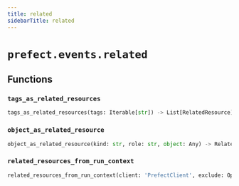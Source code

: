 ```yaml
---
title: related
sidebarTitle: related
---
```


# `prefect.events.related`

## Functions

### `tags_as_related_resources` <sup><a href="https://github.com/PrefectHQ/prefect/blob/main/src/prefect/events/related.py#L34" target="_blank"><Icon icon="github" style="width: 14px; height: 14px;" /></a></sup>

```python
tags_as_related_resources(tags: Iterable[str]) -> List[RelatedResource]
```

### `object_as_related_resource` <sup><a href="https://github.com/PrefectHQ/prefect/blob/main/src/prefect/events/related.py#L46" target="_blank"><Icon icon="github" style="width: 14px; height: 14px;" /></a></sup>

```python
object_as_related_resource(kind: str, role: str, object: Any) -> RelatedResource
```

### `related_resources_from_run_context` <sup><a href="https://github.com/PrefectHQ/prefect/blob/main/src/prefect/events/related.py#L60" target="_blank"><Icon icon="github" style="width: 14px; height: 14px;" /></a></sup>

```python
related_resources_from_run_context(client: 'PrefectClient', exclude: Optional[Set[str]] = None) -> List[RelatedResource]
```
